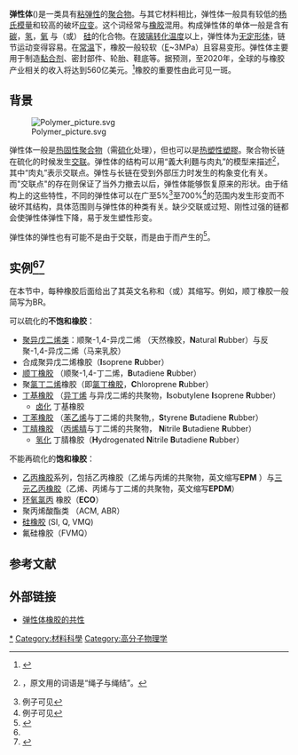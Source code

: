 '''弹性体'''({{lang-en|Elastomer}})是一类具有[[粘弹性|粘弹性]]的[[聚合物|聚合物]]。与其它材料相比，弹性体一般具有较低的[[杨氏模量|杨氏模量]]和较高的破坏[[应变|应变]]。这个词经常与[[橡胶|橡胶]]混用。构成弹性体的单体一般是含有 [[碳|碳]]，[[氢|氢]]，[[氧|氧]] 与（或） [[硅|硅]]的化合物。在[[玻璃转化温度|玻璃转化温度]]以上，弹性体为[[无定形体|无定形体]]，链节运动变得容易。在[[常温|常温]]下，橡胶一般较软（[[杨氏模量|E]]~3MPa）且容易变形。弹性体主要用于制造[[黏合剂|黏合剂]]、密封部件、轮胎、鞋底等。据预测，至2020年，全球的与橡胶产业相关的收入将达到560亿美元。<ref>{{cite web |url=http://www.ceresana.com/en/market-studies/plastics/synthetic-rubber/market-study-synthetic-rubber.html |title=合成橡胶的市场研究{{en}} |publisher=Ceresana.com |accessdate=2013-07-20 |archive-date=2013-06-29 |archive-url=https://web.archive.org/web/20130629011536/http://www.ceresana.com/en/market-studies/plastics/synthetic-rubber/market-study-synthetic-rubber.html |dead-url=yes }}</ref>橡胶的重要性由此可见一斑。

{{Quote box
 |title = IUPAC定义
 |quote = [[聚合物|Polymers]] that displays rubber-like elasticity.<ref>{{cite journal|title=Definitions of terms relating to the structure and processing of sols, gels, networks, and inorganic–organic hybrid materials (IUPAC Recommendations 2007)|journal=[[国际纯粹与应用化学联合会|国际纯粹与应用化学联合会]]|year=2007|volume=79|issue=10|pages=1801-1829|doi=10.1351/pac200779101801|url=http://pac.iupac.org/publications/pac/pdf/2007/pdf/7910x1801.pdf|access-date=2013-07-20|archive-date=2014-02-11|archive-url=https://web.archive.org/web/20140211110944/http://pac.iupac.org/publications/pac/pdf/2007/pdf/7910x1801.pdf|dead-url=no}}</ref> 
}}
== 背景 ==
[[Image:Polymer_picture.svg|thumb]]

弹性体一般是[[热固性聚合物|热固性聚合物]]（需[[硫化|硫化]]处理），但也可以是[[热塑性塑膠|热塑性塑膠]]。聚合物长链在硫化的时候发生[[交联|交联]]。弹性体的结构可以用“義大利麵与肉丸”的模型来描述<ref name=ad>{{cite web | url=http://www.adhesiveandglue.com/elastomer.html | title=弹性体——定义，属性与实例{{en}} | accessdate=2013-07-22 | archive-date=2013-07-03 | archive-url=https://web.archive.org/web/20130703143430/http://www.adhesiveandglue.com/elastomer.html | dead-url=no }}，原文用的词语是“绳子与绳结”。</ref>，其中“肉丸”表示交联点。弹性与长链在受到外部压力时发生的构象变化有关。而"交联点"的存在则保证了当外力撤去以后，弹性体能够恢复原来的形状。由于结构上的这些特性，不同的弹性体可以在广至5%<ref>例子可见{{cite journal | title=聚醚型聚氨酯混炼胶性能研究 | author=刘凉冰 郝亚暾 刘小钉 刘红梅 贾林才 | journal=特种橡胶制品 | year=2011 | issue=6 | pages=9–11}}</ref>至700%<ref>例子可见{{cite web | url=http://shhz.hznu.edu.cn/kxcg/263738.shtml | title=加成型液体硅橡胶 | accessdate=2013-07-22 | archive-date=2016-03-06 | archive-url=https://web.archive.org/web/20160306055206/http://shhz.hznu.edu.cn/kxcg/263738.shtml | dead-url=no }}</ref>的范围内发生形变而不破坏其结构，具体范围则与弹性体的种类有关。缺少交联或过短、刚性过强的链都会使弹性体弹性下降，易于发生塑性形变。

弹性体的弹性也有可能不是由于交联，而是由于{{link-en|聚合物弹性的热力学理论|Thermodynamic theory of polymer elasticity|热力学因素}}而产生的<ref>{{Citation
 |title= Thermodynamics of a Rubber Band
 |journal=American Journal of Physics
 |date= May 1963
 |volume= 31
 |issue= 5
 |pages= 397–397
 |doi= }}</ref>。

==实例<ref name=ad /><ref>{{cite web | url=http://www.standard-gasket.com/tech_specs/elastomer_chemistry.htm | title=弹性体的化学组成与结构{{en}} | accessdate=2013-07-22 | archive-date=2013-05-17 | archive-url=https://web.archive.org/web/20130517201607/http://www.standard-gasket.com/tech_specs/elastomer_chemistry.htm | dead-url=no }}</ref>==
在本节中，每种橡胶后面给出了其英文名称和（或）其缩写。例如，顺丁橡胶一般简写为BR。

可以硫化的'''不饱和橡胶'''：
*[[萜烯|聚异戊二烯类]]：顺聚-1,4-异戊二烯 （天然橡胶，'''N'''atural '''R'''ubber）与反聚-1,4-异戊二烯（马来乳胶）
*合成聚异戊二烯橡胶（'''I'''soprene '''R'''ubber）
*[[顺丁橡胶|顺丁橡胶]] （顺聚-1,4-丁二烯，'''B'''utadiene '''R'''ubber）
*聚[[氯丁二烯|氯丁二烯]]橡胶（即[[氯丁橡胶|氯丁橡胶]]，'''C'''hloroprene '''R'''ubber）
*[[丁基橡胶|丁基橡胶]] （[[异丁烯|异丁烯]] 与异戊二烯的共聚物，'''I'''sobutylene '''I'''soprene '''R'''ubber）
**[[卤化|卤化]] 丁基橡胶
*[[丁苯橡胶|丁苯橡胶]] （[[苯乙烯|苯乙烯]]与丁二烯的共聚物,，'''S'''tyrene '''B'''utadiene '''R'''ubber）
*[[丁腈橡胶|丁腈橡胶]] （[[丙烯腈|丙烯腈]]与丁二烯的共聚物， '''N'''itrile '''B'''utadiene '''R'''ubber）
**[[氢化|氢化]] 丁腈橡胶（'''H'''ydrogenated '''N'''itrile '''B'''utadiene '''R'''ubber）

不能再硫化的'''饱和橡胶'''：
*[[乙丙橡胶|乙丙橡胶]]系列，包括乙丙橡胶（乙烯与丙烯的共聚物，英文缩写'''EPM'''<!--Who can tell me what "M" stands for-->）与[[三元乙丙橡胶|三元乙丙橡胶]]（乙烯、丙烯与丁二烯的共聚物，英文缩写'''EPDM'''）
*[[环氧氯丙烷|环氧氯丙]] 橡胶（'''ECO'''）
*聚丙烯酸酯类 （ACM, ABR）
*[[硅橡胶|硅橡胶]] (SI, Q, VMQ)
*氟硅橡胶（FVMQ）

==参考文献==

{{Reflist}}

==外部链接==
* [http://www.customadvanced.com/common-properties-of-rubber-elastomers.html 弹性体橡胶的共性] {{Wayback|url=http://www.customadvanced.com/common-properties-of-rubber-elastomers.html |date=20130709203809 }}{{en}}
{{物质状态}}
{{Authority control}}
[[Category:弹性体|*]]
[[Category:材料科學|Category:材料科學]]
[[Category:高分子物理学|Category:高分子物理学]]